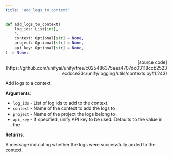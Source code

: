 ```yaml
---
title: 'add_logs_to_context'
---
```


```python
def add_logs_to_context(
    log_ids: List[int],
    *,
    context: Optional[str] = None,
    project: Optional[str] = None,
    api_key: Optional[str] = None,
) -> None:
```

<p align="right">[source code](https://github.com/unifyai/unify/tree/c025486375aea4707dc03118ccb2523ecdcce33c/unify/logging/utils/contexts.py#L243)</p>

Add logs to a context.

**Arguments**:

- `log_ids` - List of log ids to add to the context.
- `context` - Name of the context to add the logs to.
- `project` - Name of the project the logs belong to.
- `api_key` - If specified, unify API key to be used. Defaults to the value in the



**Returns**:

A message indicating whether the logs were successfully added to the context.
